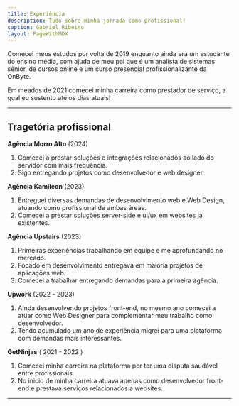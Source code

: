 ```yaml
---
title: Experiência
description: Tudo sobre minha jornada como profissional!
caption: Gabriel Ribeiro
layout: PageWithMDX
---
```


Comecei meus estudos por volta de 2019 enquanto ainda era um estudante do ensino médio, com ajuda de meu pai que é um analista de sistemas sênior, de cursos online e um curso presencial
profissionalizante da OnByte.

Em meados de 2021 comecei minha carreira como prestador de serviço, a qual eu sustento até os dias atuais!

---

## Tragetória profissional

**Agência Morro Alto** (2024)

1. Comecei a prestar soluções e integrações relacionados ao lado do servidor com mais frequência.
2. Sigo entregando projetos como desenvolvedor e web designer.

**Agência Kamileon** (2023)

1. Entreguei diversas demandas de desenvolvimento web e Web Design, atuando como profissional de ambas áreas.
2. Comecei a prestar soluções server-side e ui/ux em websites já existentes.

**Agência Upstairs** (2023)

1. Primeiras experiências trabalhando em equipe e me aprofundando no mercado.
2. Focado em desenvolvimento entregava em maioria projetos de aplicações web.
3. Comecei a trabalhar entregando demandas para a primeira agência.

**Upwork** (2022 - 2023)

1. Ainda desenvolvendo projetos front-end, no mesmo ano comecei a atuar como Web Designer para complementar meu trabalho como desenvolvedor.
2. Tendo acumulado um ano de experiência migrei para uma plataforma com demandas mais interessantes.

**GetNinjas** ( 2021 - 2022 )

1. Comecei minha carreira na plataforma por ter uma disputa saudável entre profissionais.
2. No inicio de minha carreira atuava apenas como desenvolvedor front-end e prestava serviços relacionados a websites.

---
